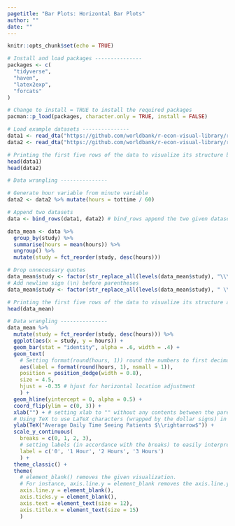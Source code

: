 ```yaml
---
pagetitle: "Bar Plots: Horizontal Bar Plots"
author: ""
date: ""
---
```


```r
knitr::opts_chunk$set(echo = TRUE)
```

```r
# Install and load packages ---------------
packages <- c(
  "tidyverse",
  "haven",
  "latex2exp",
  "forcats"
)

# Change to install = TRUE to install the required packages
pacman::p_load(packages, character.only = TRUE, install = FALSE)

# Load example datasets ---------------
data1 <- read_dta("https://github.com/worldbank/r-econ-visual-library/raw/master/Library/Data/HorizontalBarPlot1.dta")
data2 <- read_dta("https://github.com/worldbank/r-econ-visual-library/raw/master/Library/Data/HorizontalBarPlot2.dta")

# Printing the first five rows of the data to visualize its structure before data wrangling
head(data1)
head(data2)

# Data wrangling ---------------

# Generate hour variable from minute variable
data2 <- data2 %>% mutate(hours = tottime / 60)

# Append two datasets
data <- bind_rows(data1, data2) # bind_rows append the two given datasets

data_mean <- data %>%
  group_by(study) %>%
  summarise(hours = mean(hours)) %>%
  ungroup() %>%
  mutate(study = fct_reorder(study, desc(hours)))

# Drop unnecessary quotes
data_mean$study <- factor(str_replace_all(levels(data_mean$study), "\\\"", ""))
# Add newline sign (\n) before parentheses
data_mean$study <- factor(str_replace_all(levels(data_mean$study), " \\(", "\n\\("))

# Printing the first five rows of the data to visualize its structure after data wrangling
head(data_mean)

# Data wrangling ---------------
data_mean %>%
  mutate(study = fct_reorder(study, desc(hours))) %>%
  ggplot(aes(x = study, y = hours)) +
  geom_bar(stat = "identity", alpha = .6, width = .4) +
  geom_text(
    # Setting format(round(hours, 1)) round the numbers to first decimal point
    aes(label = format(round(hours, 1), nsmall = 1)), 
    position = position_dodge(width = 0.8), 
    size = 4.5,
    hjust = -0.35 # hjust for horizontal location adjustment
    ) +
  geom_hline(yintercept = 0, alpha = 0.5) +
  coord_flip(ylim = c(0, 3)) +
  xlab("") + # setting xlab to "" without any contents between the parentheses removes the label for the x-axis
  # Using TeX to use LaTeX characters (wrapped by the dollar signs) in the plot 
  ylab(TeX("Average Daily Time Seeing Patients $\\rightarrow$")) +  
  scale_y_continuous(
    breaks = c(0, 1, 2, 3), 
    # setting labels (in accordance with the breaks) to easily interpretable labels 
    label = c('0', '1 Hour', '2 Hours', '3 Hours') 
    ) + 
  theme_classic() +
  theme(
    # element_blank() removes the given visualization. 
    # For instance, axis.line.y = element_blank removes the axis.line.y
    axis.line.y = element_blank(),
    axis.ticks.y = element_blank(),
    axis.text = element_text(size = 12),
    axis.title.x = element_text(size = 15)
    )
  
```

